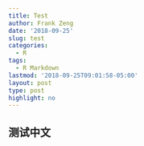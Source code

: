 ```yaml
---
title: Test
author: Frank Zeng
date: '2018-09-25'
slug: test
categories:
  - R
tags:
  - R Markdown
lastmod: '2018-09-25T09:01:58-05:00'
layout: post
type: post
highlight: no
---
```



## 测试中文